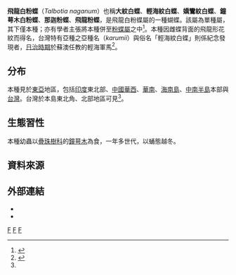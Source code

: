 {{NoteTA
|G1=Butterfly
}}
{{Speciesbox 
| taxon = Talbotia naganum
| image = Talbotia naganum karumii female 20140706.jpg
| image_caption = 台灣亞種（''T. n. karumii''）雌蝶
| image2 = Talbotia naganum karumii female back 20140419.jpg
| image2_caption = 台灣亞種（''T. n. karumii''）雌蝶背面
| status = 
| status_system = 
| binomial_authority = Bernardi, 1958
| synonyms = 
|}}

'''飛龍白粉蝶'''（''Talbotia naganum''）也稱'''大紋白蝶'''、'''輕海紋白蝶'''、'''嬌鸞紋白蝶'''、'''鐘萼木白粉蝶'''、'''那迦粉蝶'''、'''飛龍粉蝶'''，是飛龍白粉蝶屬的一種蝴蝶。該屬為單種屬，其下僅本種；亦有學者主張將本種併至[[粉蝶屬|粉蝶屬]]之中<ref name="978-986-177-669-9">{{cite book|author=徐堉峰 |coauthors= |title=台灣蝴蝶圖鑑．上（弄蝶、鳳蝶、粉蝶） |year=2013 |publisher=晨星出版社 |location=台中市 |isbn=978-986-177-669-9 }}</ref>。本種因雌蝶背面的飛龍形花紋而得名，台灣特有亞種之亞種名（''karumii''）與俗名「輕海紋白蝶」則係紀念發現者，[[台灣日治時期|日治時期]]於蘇澳任教的輕海軍馬<ref name="978-986-177-784-9">{{cite book|author=陳建仁、呂志堅 |coauthors= |title=蝴蝶生活史圖鑑 |year=2014 |publisher=晨星出版社 |location=台中市 |isbn=978-986-177-784-9 }}</ref>。

==分布==
本種見於[[東亞|東亞]]地區，包括[[印度|印度]]東北部、[[中國|中國]][[華西|華西]]、[[華南|華南]]、[[海南島|海南島]]、[[中南半島|中南半島]]本部與[[台灣|台灣]]。台灣於本島東北角、北部地區可見<ref name="978-986-177-669-9" />。

==生態習性==
本種幼蟲以[[疊珠樹科|疊珠樹科]]的[[鐘萼木|鐘萼木]]為食，一年多世代，以蛹態越冬。

==資料來源==
{{reflist}}

==外部連結==
* {{TaiBNET| zh=飛龍白粉蝶 | id=347353| binomial= Talbotia naganum | sub = karumii | authority=Ikeda, 1937| var= | accessdate=2015/01/18}} 
* {{Commonscat-inline|Talbotia naganum|飛龍白粉蝶}}
{{taxonbar}}

{{粉蝶亞科}}
[[Category:_1958年描述的昆虫|F]]
[[Category:粉蝶屬|F]]
[[Category:臺灣蝴蝶|F]]